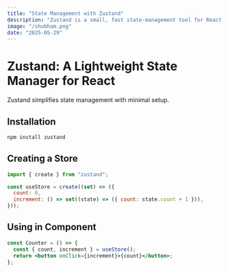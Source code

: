 ```yaml
---
title: "State Management with Zustand"
description: "Zustand is a small, fast state-management tool for React apps. It’s minimal, scalable, and doesn’t require boilerplate code."
image: "/shubham.png"
date: "2025-05-29"
---
```


# Zustand: A Lightweight State Manager for React

Zustand simplifies state management with minimal setup.

## Installation

```bash
npm install zustand
```

## Creating a Store

```js
import { create } from "zustand";

const useStore = create((set) => ({
  count: 0,
  increment: () => set((state) => ({ count: state.count + 1 })),
}));
```

## Using in Component

```jsx
const Counter = () => {
  const { count, increment } = useStore();
  return <button onClick={increment}>{count}</button>;
};
```
